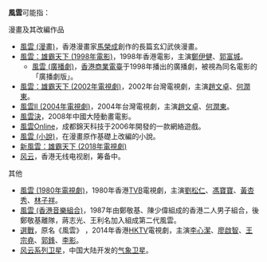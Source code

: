 '''風雲'''可能指：
; 漫畫及其改編作品
* [[風雲_(漫畫)|風雲 (漫畫)]]，香港漫畫家[[馬榮成|馬榮成]]創作的長篇玄幻武俠漫畫。
* [[風雲：雄霸天下_(1998年電影)|風雲：雄霸天下 (1998年電影)]]，1998年香港電影，主演[[鄭伊健|鄭伊健]]、[[郭富城|郭富城]]。
** [[風雲_(廣播劇)|風雲 (廣播劇)]]，[[香港商業電臺|香港商業電臺]]于1998年播出的廣播劇，被視為同名電影的「廣播劇版」。
* [[風雲：雄霸天下_(2002年電視劇)|風雲：雄霸天下 (2002年電視劇)]]，2002年台灣電視劇，主演[[趙文卓|趙文卓]]、[[何潤東|何潤東]]。
* [[風雲II_(2004年電視劇)|風雲II (2004年電視劇)]]，2004年台灣電視劇，主演[[趙文卓|趙文卓]]、[[何潤東|何潤東]]。
* [[風雲決|風雲決]]，2008年中國大陸動畫電影。
* [[風雲Online|風雲Online]]，成都錦天科技于2006年開發的一款網絡遊戲。
* [[風雲_(小說)|風雲 (小說)]]，在漫畫原作基礎上改編的小說。
* [[新風雲：雄霸天下_(2018年電視劇)|新風雲：雄霸天下 (2018年電視劇)]]
*[[风云（2021年电视剧）|风云]]，香港无线电视剧，筹备中。
; 其他
{{wikt}}
* [[風雲_(1980年電視劇)|風雲 (1980年電視劇)]]，1980年香港[[TVB|TVB]]電視劇，主演[[劉松仁|劉松仁]]、[[馮寶寶|馮寶寶]]、[[黃杏秀|黃杏秀]]、[[林子祥|林子祥]]。
* [[風雲_(香港音樂組合)|風雲 (香港音樂組合)]]，1987年由鄭敬基、陳少偉組成的香港二人男子組合，後鄭敬基離隊，蔣志光、王利名加入組成第二代風雲。
* [[選戰|選戰]]，原名《風雲》 ，2014年香港[[HKTV|HKTV]]電視劇，主演[[李心潔|李心潔]]、[[廖啟智|廖啟智]]、[[王宗堯|王宗堯]]、[[郭鋒_(演員)|郭鋒]]、[[李影|李影]]。
* [[风云系列卫星|风云系列卫星]]，中国大陆开发的[[气象卫星|气象卫星]]。
{{disambig|Cat=二字消歧义|F风}}